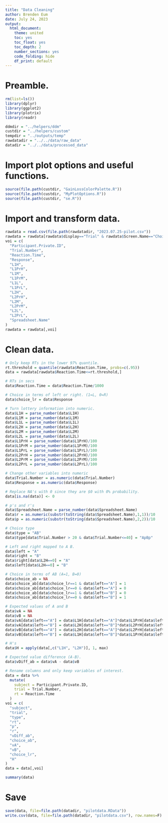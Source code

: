 ```yaml
---
title: "Data Cleaning"
author: Brenden Eum
date: July 24, 2023
output: 
  html_document: 
    theme: united
    toc: yes
    toc_float: yes
    toc_depth: 2
    number_sections: yes
    code_folding: hide
    df_print: default
---
```



# Preamble.

```r
rm(list=ls())
library(dplyr)
library(ggplot2)
library(plotrix)
library(readr)

ddmdir = "../helpers/ddm"
custdir = "../helpers/custom"
tempdir = "../outputs/temp"
rawdatadir = "../../data/raw_data"
datadir = "../../data/processed_data"

```

# Import plot options and useful functions.

```r
source(file.path(custdir, "GainLossColorPalette.R"))
source(file.path(custdir, "MyPlotOptions.R"))
source(file.path(custdir, "se.R"))
```

# Import and transform data.

```r
rawdata = read.csv(file.path(rawdatadir, "2023.07.25-pilot.csv"))
rawdata = rawdata[rawdata$display=="Trial" & rawdata$Screen.Name=="Choice",]
voi = c(
  "Participant.Private.ID",
  "Trial.Number",
  "Reaction.Time",
  "Response",
  "L1H",
  "L1PrH",
  "L1M",
  "L1PrM",
  "L1L",
  "L1PrL",
  "L2H",
  "L2PrH",
  "L2M",
  "L2PrM",
  "L2L",
  "L2PrL",
  "Spreadsheet.Name"
)
rawdata = rawdata[,voi]
```

# Clean data.

```r
# Only keep RTs in the lower 97% quantile.
rt.threshold = quantile(rawdata$Reaction.Time, probs=c(.95))
data = rawdata[rawdata$Reaction.Time<=rt.threshold,]

# RTs in secs
data$Reaction.Time = data$Reaction.Time/1000

# Choice in terms of left or right. (1=L, 0=R)
data$choice_lr = data$Response

# Turn lottery information into numeric.
data$L1H = parse_number(data$L1H)
data$L1M = parse_number(data$L1M)
data$L1L = parse_number(data$L1L)
data$L2H = parse_number(data$L2H)
data$L2M = parse_number(data$L2M)
data$L2L = parse_number(data$L2L)
data$L1PrH = parse_number(data$L1PrH)/100
data$L1PrM = parse_number(data$L1PrM)/100
data$L1PrL = parse_number(data$L1PrL)/100
data$L2PrH = parse_number(data$L2PrH)/100
data$L2PrM = parse_number(data$L2PrM)/100
data$L2PrL = parse_number(data$L2PrL)/100

# Change other variables into numeric
data$Trial.Number = as.numeric(data$Trial.Number)
data$Response = as.numeric(data$Response)

# Replace NA's with 0 since they are $0 with 0% probability.
data[is.na(data)] <- 0

# p's and r's
data$Spreadsheet.Name = parse_number(data$Spreadsheet.Name)
data$r = as.numeric(substr(toString(data$Spreadsheet.Name),1,1))/10
data$p = as.numeric(substr(toString(data$Spreadsheet.Name),2,2))/10

# Choice type
data$type = "AB"
data$type[data$Trial.Number > 20 & data$Trial.Number<=40] = "ApBp"

# Left and right mapped to A B.
data$left = "A"
data$right = "B"
data$right[data$L2H==0] = "A"
data$left[data$L2H==0] = "B"

# Choice in terms of AB (A=1, B=0)
data$choice_ab = NA
data$choice_ab[data$choice_lr==1 & data$left=="A"] = 1
data$choice_ab[data$choice_lr==0 & data$left=="A"] = 0
data$choice_ab[data$choice_lr==1 & data$left=="B"] = 0
data$choice_ab[data$choice_lr==0 & data$left=="B"] = 1

# Expected values of A and B
data$vA = NA
data$vB = NA
data$vA[data$left=="A"] = data$L1H[data$left=="A"]*data$L1PrH[data$left=="A"] + data$L1M[data$left=="A"]*data$L1PrM[data$left=="A"] + data$L1L[data$left=="A"]*data$L1PrL[data$left=="A"]
data$vA[data$left=="B"] = data$L2H[data$left=="B"]*data$L2PrH[data$left=="B"] + data$L2M[data$left=="B"]*data$L2PrM[data$left=="B"] + data$L2L[data$left=="B"]*data$L2PrL[data$left=="B"]
data$vB[data$left=="A"] = data$L2H[data$left=="A"]*data$L2PrH[data$left=="A"] + data$L2M[data$left=="A"]*data$L2PrM[data$left=="A"] + data$L2L[data$left=="A"]*data$L2PrL[data$left=="A"]
data$vB[data$left=="B"] = data$L1H[data$left=="B"]*data$L1PrH[data$left=="B"] + data$L1M[data$left=="B"]*data$L1PrM[data$left=="B"] + data$L1L[data$left=="B"]*data$L1PrL[data$left=="B"]

# H's
data$H = apply(data[,c("L1H", "L2H")], 1, max)

# Expected value difference (A-B).
data$vDiff_ab = data$vA - data$vB

# Rename columns and only keep variables of interest.
data = data %>%
  mutate(
    subject = Participant.Private.ID,
    trial = Trial.Number,
    rt = Reaction.Time
  )
voi = c(
  "subject",
  "trial",
  "type",
  "rt",
  "p",
  "r",
  "vDiff_ab",
  "choice_ab",
  "vA",
  "vB",
  "choice_lr",
  "H"
)
data = data[,voi]

summary(data)
```


# Save

```r
save(data, file=file.path(datadir, "pilotdata.RData"))
write.csv(data, file=file.path(datadir, "pilotdata.csv"), row.names=F)
```